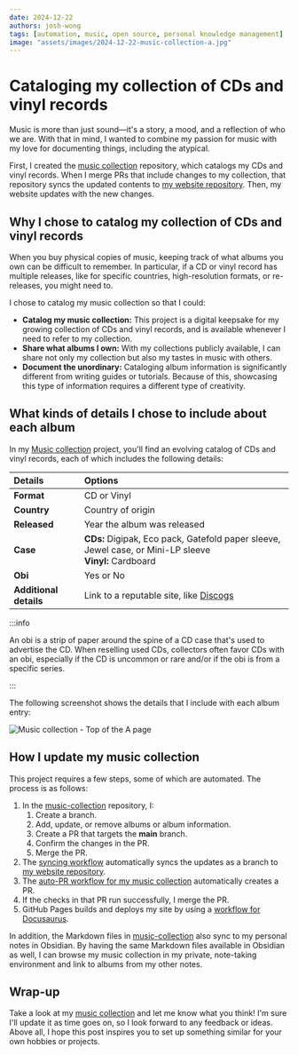 ```yaml
---
date: 2024-12-22
authors: josh-wong
tags: [automation, music, open source, personal knowledge management]
image: "assets/images/2024-12-22-music-collection-a.jpg"
---
```


# Cataloging my collection of CDs and vinyl records

Music is more than just sound—it's a story, a mood, and a reflection of who we are. With that in mind, I wanted to combine my passion for music with my love for documenting things, including the atypical.

<!-- truncate -->

First, I created the [music collection](https://www.080f53.com/music-collection) repository, which catalogs my CDs and vinyl records. When I merge PRs that include changes to my collection, that repository syncs the updated contents to [my website repository](https://github.com/josh-wong/josh-wong.github.io). Then, my website updates with the new changes.

## Why I chose to catalog my collection of CDs and vinyl records

When you buy physical copies of music, keeping track of what albums you own can be difficult to remember. In particular, if a CD or vinyl record has multiple releases, like for specific countries, high-resolution formats, or re-releases, you might need to.

I chose to catalog my music collection so that I could:

- **Catalog my music collection:** This project is a digital keepsake for my growing collection of CDs and vinyl records, and is available whenever I need to refer to my collection.
- **Share what albums I own:** With my collections publicly available, I can share not only my collection but also my tastes in music with others.
- **Document the unordinary:** Cataloging album information is significantly different from writing guides or tutorials. Because of this, showcasing this type of information requires a different type of creativity.

## What kinds of details I chose to include about each album

In my [Music collection](https://www.080f53.com/music-collection/) project, you'll find an evolving catalog of CDs and vinyl records, each of which includes the following details:

| Details                | Options                                                                                                    |
|:-----------------------|:-----------------------------------------------------------------------------------------------------------|
| **Format**             | CD or Vinyl                                                                                                |
| **Country**            | Country of origin                                                                                          |
| **Released**           | Year the album was released                                                                                |
| **Case**               | **CDs:** Digipak, Eco pack, Gatefold paper sleeve, Jewel case, or Mini-LP sleeve<br />**Vinyl:** Cardboard |
| **Obi**                | Yes or No                                                                                                  |
| **Additional details** | Link to a reputable site, like [Discogs](https://www.discogs.com)                                          |  

:::info

An obi is a strip of paper around the spine of a CD case that's used to advertise the CD. When reselling used CDs, collectors often favor CDs with an obi, especially if the CD is uncommon or rare and/or if the obi is from a specific series.

:::

The following screenshot shows the details that I include with each album entry:

![Music collection - Top of the A page](assets/images/2024-12-22-music-collection-a.jpg)

## How I update my music collection

This project requires a few steps, some of which are automated. The process is as follows:

1. In the [music-collection](https://github.com/josh-wong/music-collection) repository, I:
    1. Create a branch.
    1. Add, update, or remove albums or album information.
    1. Create a PR that targets the **main** branch.
    1. Confirm the changes in the PR.
    1. Merge the PR.
1. The [syncing workflow](https://github.com/josh-wong/music-collection/blob/main/.github/workflows/sync-docs.yml) automatically syncs the updates as a branch to [my website repository](https://github.com/josh-wong/josh-wong.github.io).
1. The [auto-PR workflow for my music collection](https://github.com/josh-wong/josh-wong.github.io/blob/main/.github/workflows/auto-create-pr-cd-component.yml) automatically creates a PR.
1. If the checks in that PR run successfully, I merge the PR.
1. GitHub Pages builds and deploys my site by using a [workflow for Docusaurus](https://github.com/josh-wong/josh-wong.github.io/blob/main/.github/workflows/deploy.yml).

In addition, the Markdown files in [music-collection](https://github.com/josh-wong/music-collection) also sync to my personal notes in Obsidian. By having the same Markdown files available in Obsidian as well, I can browse my music collection in my private, note-taking environment and link to albums from my other notes.

## Wrap-up

Take a look at my [music collection](https://github.com/josh-wong/music-collection) and let me know what you think! I'm sure I'll update it as time goes on, so I look forward to any feedback or ideas. Above all, I hope this post inspires you to set up something similar for your own hobbies or projects.
